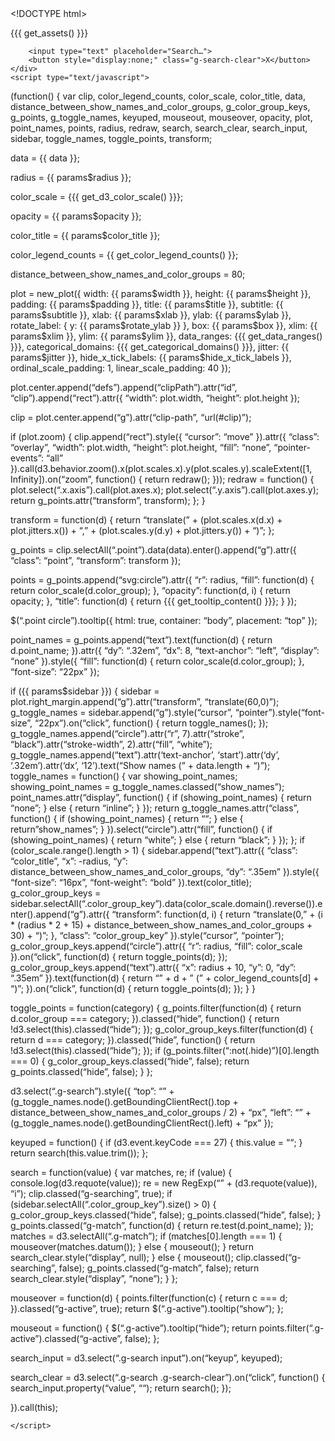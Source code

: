 <!DOCTYPE html>
<html>
  <head>
    <meta http-equiv="Content-Type" content="text/html; charset=utf-8"/>
    <base target="_blank"> <!-- open all links on a new tab -->

    <title>{{{ params$title }}}</title>

    {{{ get_assets() }}}
  </head>

  <body>
    <div class="g-search">
        <input type="text" placeholder="Search…">
        <button style="display:none;" class="g-search-clear">X</button>
    </div>
    <script type="text/javascript">
(function() {
  var clip, color_legend_counts, color_scale, color_title, data, distance_between_show_names_and_color_groups, g_color_group_keys, g_points, g_toggle_names, keyuped, mouseout, mouseover, opacity, plot, point_names, points, radius, redraw, search, search_clear, search_input, sidebar, toggle_names, toggle_points, transform;

  data = {{ data }};

  radius = {{ params$radius }};

  color_scale = {{{ get_d3_color_scale() }}};

  opacity = {{ params$opacity }};

  color_title = {{ params$color_title }};

  color_legend_counts = {{ get_color_legend_counts() }};

  distance_between_show_names_and_color_groups = 80;

  plot = new_plot({
    width: {{ params$width }},
    height: {{ params$height }},
    padding: {{ params$padding }},
    title: {{ params$title }},
    subtitle: {{ params$subtitle }},
    xlab: {{ params$xlab }},
    ylab: {{ params$ylab }},
    rotate_label: {
      y: {{ params$rotate_ylab }}
    },
    box: {{ params$box }},
    xlim: {{ params$xlim }},
    ylim: {{ params$ylim }},
    data_ranges: {{{ get_data_ranges() }}},
    categorical_domains: {{{ get_categorical_domains() }}},
    jitter: {{ params$jitter }},
    hide_x_tick_labels: {{ params$hide_x_tick_labels }},
    ordinal_scale_padding: 1,
    linear_scale_padding: 40
  });

  plot.center.append("defs").append("clipPath").attr("id", "clip").append("rect").attr({
    "width": plot.width,
    "height": plot.height
  });

  clip = plot.center.append("g").attr("clip-path", "url(#clip)");

  if (plot.zoom) {
    clip.append("rect").style({
      "cursor": "move"
    }).attr({
      "class": "overlay",
      "width": plot.width,
      "height": plot.height,
      "fill": "none",
      "pointer-events": "all"
    }).call(d3.behavior.zoom().x(plot.scales.x).y(plot.scales.y).scaleExtent([1, Infinity]).on("zoom", function() {
      return redraw();
    }));
    redraw = function() {
      plot.select(".x.axis").call(plot.axes.x);
      plot.select(".y.axis").call(plot.axes.y);
      return g_points.attr("transform", transform);
    };
  }

  transform = function(d) {
    return "translate(" + (plot.scales.x(d.x) + plot.jitters.x()) + ", " + (plot.scales.y(d.y) + plot.jitters.y()) + ")";
  };

  g_points = clip.selectAll(".point").data(data).enter().append("g").attr({
    "class": "point",
    "transform": transform
  });

  points = g_points.append("svg:circle").attr({
    "r": radius,
    "fill": function(d) {
      return color_scale(d.color_group);
    },
    "opacity": function(d, i) {
      return opacity;
    },
    "title": function(d) {
      return {{{ get_tooltip_content() }}};
    }
  });

  $(".point circle").tooltip({
    html: true,
    container: "body",
    placement: "top"
  });

  point_names = g_points.append("text").text(function(d) {
    return d.point_name;
  }).attr({
    "dy": ".32em",
    "dx": 8,
    "text-anchor": "left",
    "display": "none"
  }).style({
    "fill": function(d) {
      return color_scale(d.color_group);
    },
    "font-size": "22px"
  });

  if ({{ params$sidebar }}) {
    sidebar = plot.right_margin.append("g").attr("transform", "translate(60,0)");
    g_toggle_names = sidebar.append("g").style("cursor", "pointer").style("font-size", "22px").on("click", function() {
      return toggle_names();
    });
    g_toggle_names.append("circle").attr("r", 7).attr("stroke", "black").attr("stroke-width", 2).attr("fill", "white");
    g_toggle_names.append("text").attr('text-anchor', 'start').attr('dy', '.32em').attr('dx', '12').text("Show names (" + data.length + ")");
    toggle_names = function() {
      var showing_point_names;
      showing_point_names = g_toggle_names.classed("show_names");
      point_names.attr("display", function() {
        if (showing_point_names) {
          return "none";
        } else {
          return "inline";
        }
      });
      return g_toggle_names.attr("class", function() {
        if (showing_point_names) {
          return "";
        } else {
          return "show_names";
        }
      }).select("circle").attr("fill", function() {
        if (showing_point_names) {
          return "white";
        } else {
          return "black";
        }
      });
    };
    if (color_scale.range().length > 1) {
      sidebar.append("text").attr({
        "class": "color_title",
        "x": -radius,
        "y": distance_between_show_names_and_color_groups,
        "dy": ".35em"
      }).style({
        "font-size": "16px",
        "font-weight": "bold"
      }).text(color_title);
      g_color_group_keys = sidebar.selectAll(".color_group_key").data(color_scale.domain().reverse()).enter().append("g").attr({
        "transform": function(d, i) {
          return "translate(0, " + (i * (radius * 2 + 15) + distance_between_show_names_and_color_groups + 30) + ")";
        },
        "class": "color_group_key"
      }).style("cursor", "pointer");
      g_color_group_keys.append("circle").attr({
        "r": radius,
        "fill": color_scale
      }).on("click", function(d) {
        return toggle_points(d);
      });
      g_color_group_keys.append("text").attr({
        "x": radius + 10,
        "y": 0,
        "dy": ".35em"
      }).text(function(d) {
        return "" + d + " (" + color_legend_counts[d] + ")";
      }).on("click", function(d) {
        return toggle_points(d);
      });
    }
  }

  toggle_points = function(category) {
    g_points.filter(function(d) {
      return d.color_group === category;
    }).classed("hide", function() {
      return !d3.select(this).classed("hide");
    });
    g_color_group_keys.filter(function(d) {
      return d === category;
    }).classed("hide", function() {
      return !d3.select(this).classed("hide");
    });
    if (g_points.filter(":not(.hide)")[0].length === 0) {
      g_color_group_keys.classed("hide", false);
      return g_points.classed("hide", false);
    }
  };

  d3.select(".g-search").style({
    "top": "" + (g_toggle_names.node().getBoundingClientRect().top + distance_between_show_names_and_color_groups / 2) + "px",
    "left": "" + (g_toggle_names.node().getBoundingClientRect().left) + "px"
  });

  keyuped = function() {
    if (d3.event.keyCode === 27) {
      this.value = "";
    }
    return search(this.value.trim());
  };

  search = function(value) {
    var matches, re;
    if (value) {
      console.log(d3.requote(value));
      re = new RegExp("" + (d3.requote(value)), "i");
      clip.classed("g-searching", true);
      if (sidebar.selectAll(".color_group_key").size() > 0) {
        g_color_group_keys.classed("hide", false);
        g_points.classed("hide", false);
      }
      g_points.classed("g-match", function(d) {
        return re.test(d.point_name);
      });
      matches = d3.selectAll(".g-match");
      if (matches[0].length === 1) {
        mouseover(matches.datum());
      } else {
        mouseout();
      }
      return search_clear.style("display", null);
    } else {
      mouseout();
      clip.classed("g-searching", false);
      g_points.classed("g-match", false);
      return search_clear.style("display", "none");
    }
  };

  mouseover = function(d) {
    points.filter(function(c) {
      return c === d;
    }).classed("g-active", true);
    return $(".g-active").tooltip("show");
  };

  mouseout = function() {
    $(".g-active").tooltip("hide");
    return points.filter(".g-active").classed("g-active", false);
  };

  search_input = d3.select(".g-search input").on("keyup", keyuped);

  search_clear = d3.select(".g-search .g-search-clear").on("click", function() {
    search_input.property("value", "");
    return search();
  });

}).call(this);


    </script>
  </body>
</html>
